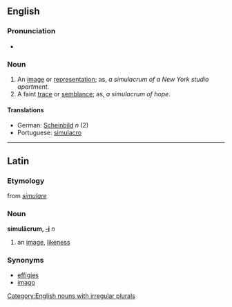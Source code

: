 ==English==
===Pronunciation===
*{{IPA|/ˌsimjəˈleɪcrəm/}}

===Noun===

{{en-noun|simulacr|a}}

#An [[image]] or [[representation]]; as, ''a simulacrum of a New York studio apartment''.
#A faint [[trace]] or [[semblance]]; as, ''a simulacrum of hope''.

====Translations====
*German: [[Scheinbild]] ''n'' (2)
*Portuguese: [[simulacro]] {{m}}

----

==Latin==
===Etymology===
from ''[[simulare]]''

===Noun===
'''simulācrum, [[Wiktionary Appendix:Latin second declension|-i]]''' ''n''

#an [[image]], [[likeness]]

===Synonyms===
*[[effigies]]
*[[imago]]

[[Category:English nouns with irregular plurals]]